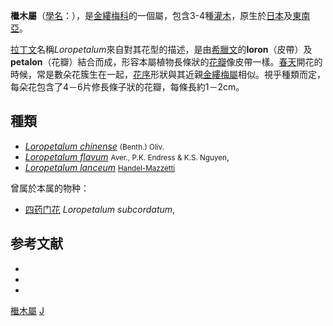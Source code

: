 {{Automatic taxobox
| taxon = Loropetalum
| image = (MHNT) Loropetalum chinense f. rubrum - Flowers and leaves.jpg
| image_caption = [[紅花檵木|紅花檵木]]的簇狀花朵
|authority = [[R.Br.|R.Br.]] ex [[Ludwig_Reichenbach|Rchb.]]{{sfn|Averyanov et al|2018}}
|synonyms =
* ''Tetrathyrium'' <small>[[Benth.|Benth.]]</small>
|synonyms_ref = {{sfn|Zhang et al|2004}}
|type_species = ''[[Loropetalum_chinense|Loropetalum chinense]]''
|type_species_authority = ([[R.Br.|R.Brown]]) [[丹尼尔·奥利弗|Oliver]]{{sfn|Averyanov et al|2018}}
|}}
'''檵木屬'''（[[學名|學名]]：''{{lang|la|Loropetalum}}''），是[[金縷梅科|金縷梅科]]的一個屬，包含3-4種[[灌木|灌木]]，原生於[[日本|日本]]及[[東南亞|東南亞]]。

[[拉丁文|拉丁文]]名稱''Loropetalum''來自對其花型的描述，是由[[希臘文|希臘文]]的'''loron'''（皮帶）及'''petalon'''（花瓣）結合而成，形容本屬植物長條狀的[[花瓣|花瓣]]像皮帶一樣。[[春天|春天]]開花的時候，常是數朵花簇生在一起，[[花序|花序]]形狀與其近親[[金縷梅屬|金縷梅屬]]相似。視乎種類而定，每朵花包含了4－6片修長條子狀的花瓣，每條長約1－2cm。

==種類==
* ''[[Loropetalum_chinense|Loropetalum chinense]]'' <small>(Benth.) Oliv.</small>
* ''[[Loropetalum_flavum|Loropetalum flavum]]'' <small>Aver., P.K. Endress & K.S. Nguyen</small>,
* ''[[Loropetalum_lanceum|Loropetalum lanceum]]'' <small>[[Handel-Mazzetti|Handel-Mazzetti]]</small>
;曾属於本属的物种：
* [[四药门花|四药门花]] ''Loropetalum subcordatum'',{{来源请求|现已独立成[[四药门花属|四药门花属]] ''Tetrathyrium subcordatum''}}

==参考文献==
{{reflist}}
{{refbegin}}

* {{cite journal |last1=Averyanov |first1=Leonid V. |last2=Endress |first2=Peter K. |last3=Nguyen |first3=Khang Sinh |last4=Thai |first4=Tran Huy |last5=Maisak |first5=Tatiana V. |last6=Averyanova |first6=Anna L. |last7=Diep |first7=Le Ngoc |title=Loropetalum flavum (Hamamelidaceae), a new species from northern Vietnam |url=https://www.researchgate.net/publication/329971376|journal=[[Phytotaxa|Phytotaxa]] |date=28 December 2018 |volume=385 |issue=2 |pages=94 |doi=10.11646/phytotaxa.385.2.5|ref={{harvid|Averyanov et al|2018}}}}
* {{cite journal |last1=Li |first1=Jianhua |last2=Bogle |first2=A. Linn |title=A new suprageneric classification system of the Hamamelidoideae based on morphology and sequences of nuclear and chloroplast dna |journal=[[Harvard_Papers_in_Botany|Harvard Papers in Botany]] |date=2001 |volume=5 |issue=2 |pages=499–515 |jstor=41761618 |issn=1043-4534}}
* {{citation |chapter-url=http://www.efloras.org/florataxon.aspx?flora_id=2&taxon_id=118978 |title=Flora of China |chapter = ''Loropetalum'' R. Brown in G. F. Abel, Narr. Journey China, App. B. 375. 1818 |authors=Zhi-Yun Zhang, Hongda Zhang, and Peter K. Endress|date=2004|ref={{harvid|Zhang et al|2004}}}}
{{refend}}

[[Category:檵木屬|]]
[[Category:金缕梅科|J]]